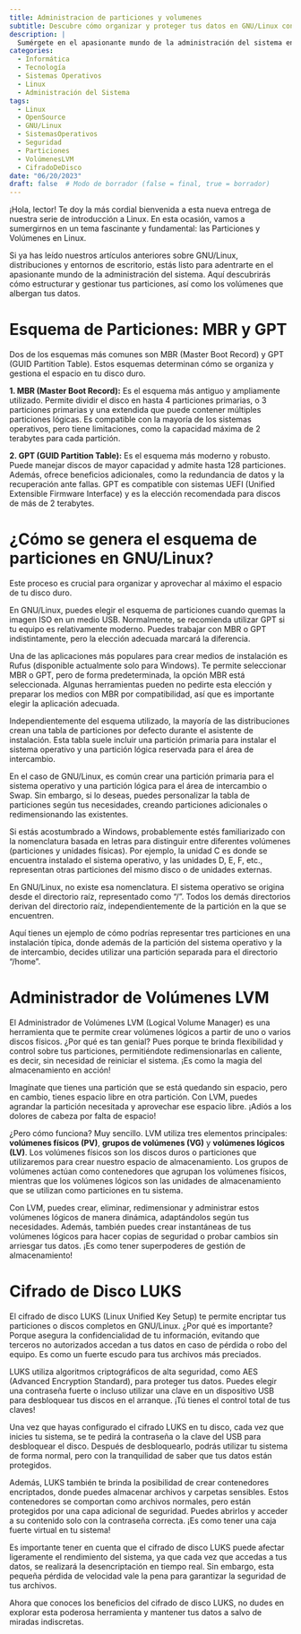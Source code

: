 ```yaml
---
title: Administracion de particiones y volumenes
subtitle: Descubre cómo organizar y proteger tus datos en GNU/Linux con Particiones, Volúmenes LVM y el cifrado LUKS
description: |
  Sumérgete en el apasionante mundo de la administración del sistema en Linux. Aprende a estructurar y gestionar tus particiones, aprovecha los beneficios de los Volúmenes LVM para redimensionar sin reiniciar, y protege tus datos con el cifrado de disco LUKS. ¡Mantén tu información a salvo y descubre nuevas formas de seguridad en Linux!
categories:
  - Informática
  - Tecnología
  - Sistemas Operativos
  - Linux
  - Administración del Sistema
tags:
  - Linux
  - OpenSource
  - GNU/Linux
  - SistemasOperativos
  - Seguridad
  - Particiones
  - VolúmenesLVM
  - CifradoDeDisco
date: "06/20/2023"
draft: false  # Modo de borrador (false = final, true = borrador)
---
```


¡Hola, lector! Te doy la más cordial bienvenida a esta nueva entrega de nuestra serie de introducción a Linux. En esta ocasión, vamos a sumergirnos en un tema fascinante y fundamental: las Particiones y Volúmenes en Linux.

Si ya has leído nuestros artículos anteriores sobre GNU/Linux, distribuciones y entornos de escritorio, estás listo para adentrarte en el apasionante mundo de la administración del sistema. Aquí descubrirás cómo estructurar y gestionar tus particiones, así como los volúmenes que albergan tus datos.

# Esquema de Particiones: MBR y GPT

Dos de los esquemas más comunes son MBR (Master Boot Record) y GPT (GUID Partition Table). Estos esquemas determinan cómo se organiza y gestiona el espacio en tu disco duro.

**1. MBR (Master Boot Record):** Es el esquema más antiguo y ampliamente utilizado. Permite dividir el disco en hasta 4 particiones primarias, o 3 particiones primarias y una extendida que puede contener múltiples particiones lógicas. Es compatible con la mayoría de los sistemas operativos, pero tiene limitaciones, como la capacidad máxima de 2 terabytes para cada partición.

**2. GPT (GUID Partition Table):** Es el esquema más moderno y robusto. Puede manejar discos de mayor capacidad y admite hasta 128 particiones. Además, ofrece beneficios adicionales, como la redundancia de datos y la recuperación ante fallas. GPT es compatible con sistemas UEFI (Unified Extensible Firmware Interface) y es la elección recomendada para discos de más de 2 terabytes.

# ¿Cómo se genera el esquema de particiones en GNU/Linux?

Este proceso es crucial para organizar y aprovechar al máximo el espacio de tu disco duro.

En GNU/Linux, puedes elegir el esquema de particiones cuando quemas la imagen ISO en un medio USB. Normalmente, se recomienda utilizar GPT si tu equipo es relativamente moderno. Puedes trabajar con MBR o GPT indistintamente, pero la elección adecuada marcará la diferencia.

Una de las aplicaciones más populares para crear medios de instalación es Rufus (disponible actualmente solo para Windows). Te permite seleccionar MBR o GPT, pero de forma predeterminada, la opción MBR está seleccionada. Algunas herramientas pueden no pedirte esta elección y preparar los medios con MBR por compatibilidad, así que es importante elegir la aplicación adecuada.

Independientemente del esquema utilizado, la mayoría de las distribuciones crean una tabla de particiones por defecto durante el asistente de instalación. Esta tabla suele incluir una partición primaria para instalar el sistema operativo y una partición lógica reservada para el área de intercambio.

En el caso de GNU/Linux, es común crear una partición primaria para el sistema operativo y una partición lógica para el área de intercambio o Swap. Sin embargo, si lo deseas, puedes personalizar la tabla de particiones según tus necesidades, creando particiones adicionales o redimensionando las existentes.

Si estás acostumbrado a Windows, probablemente estés familiarizado con la nomenclatura basada en letras para distinguir entre diferentes volúmenes (particiones y unidades físicas). Por ejemplo, la unidad C es donde se encuentra instalado el sistema operativo, y las unidades D, E, F, etc., representan otras particiones del mismo disco o de unidades externas.

En GNU/Linux, no existe esa nomenclatura. El sistema operativo se origina desde el directorio raíz, representado como "/". Todos los demás directorios derivan del directorio raíz, independientemente de la partición en la que se encuentren.

Aquí tienes un ejemplo de cómo podrías representar tres particiones en una instalación típica, donde además de la partición del sistema operativo y la de intercambio, decides utilizar una partición separada para el directorio "/home".

# Administrador de Volúmenes LVM

El Administrador de Volúmenes LVM (Logical Volume Manager) es una herramienta que te permite crear volúmenes lógicos a partir de uno o varios discos físicos. ¿Por qué es tan genial? Pues porque te brinda flexibilidad y control sobre tus particiones, permitiéndote redimensionarlas en caliente, es decir, sin necesidad de reiniciar el sistema. ¡Es como la magia del almacenamiento en acción!

Imagínate que tienes una partición que se está quedando sin espacio, pero en cambio, tienes espacio libre en otra partición. Con LVM, puedes agrandar la partición necesitada y aprovechar ese espacio libre. ¡Adiós a los dolores de cabeza por falta de espacio!

¿Pero cómo funciona? Muy sencillo. LVM utiliza tres elementos principales: **volúmenes físicos (PV)**, **grupos de volúmenes (VG)** y **volúmenes lógicos (LV)**. Los volúmenes físicos son los discos duros o particiones que utilizaremos para crear nuestro espacio de almacenamiento. Los grupos de volúmenes actúan como contenedores que agrupan los volúmenes físicos, mientras que los volúmenes lógicos son las unidades de almacenamiento que se utilizan como particiones en tu sistema.

Con LVM, puedes crear, eliminar, redimensionar y administrar estos volúmenes lógicos de manera dinámica, adaptándolos según tus necesidades. Además, también puedes crear instantáneas de tus volúmenes lógicos para hacer copias de seguridad o probar cambios sin arriesgar tus datos. ¡Es como tener superpoderes de gestión de almacenamiento!

# Cifrado de Disco LUKS

El cifrado de disco LUKS (Linux Unified Key Setup) te permite encriptar tus particiones o discos completos en GNU/Linux. ¿Por qué es importante? Porque asegura la confidencialidad de tu información, evitando que terceros no autorizados accedan a tus datos en caso de pérdida o robo del equipo. Es como un fuerte escudo para tus archivos más preciados.

LUKS utiliza algoritmos criptográficos de alta seguridad, como AES (Advanced Encryption Standard), para proteger tus datos. Puedes elegir una contraseña fuerte o incluso utilizar una clave en un dispositivo USB para desbloquear tus discos en el arranque. ¡Tú tienes el control total de tus claves!

Una vez que hayas configurado el cifrado LUKS en tu disco, cada vez que inicies tu sistema, se te pedirá la contraseña o la clave del USB para desbloquear el disco. Después de desbloquearlo, podrás utilizar tu sistema de forma normal, pero con la tranquilidad de saber que tus datos están protegidos.

Además, LUKS también te brinda la posibilidad de crear contenedores encriptados, donde puedes almacenar archivos y carpetas sensibles. Estos contenedores se comportan como archivos normales, pero están protegidos por una capa adicional de seguridad. Puedes abrirlos y acceder a su contenido solo con la contraseña correcta. ¡Es como tener una caja fuerte virtual en tu sistema!

Es importante tener en cuenta que el cifrado de disco LUKS puede afectar ligeramente el rendimiento del sistema, ya que cada vez que accedas a tus datos, se realizará la desencriptación en tiempo real. Sin embargo, esta pequeña pérdida de velocidad vale la pena para garantizar la seguridad de tus archivos.

Ahora que conoces los beneficios del cifrado de disco LUKS, no dudes en explorar esta poderosa herramienta y mantener tus datos a salvo de miradas indiscretas.